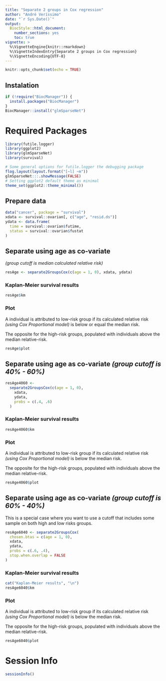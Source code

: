 ```yaml
---
title: "Separate 2 groups in Cox regression"
author: "André Veríssimo"
date: "`r Sys.Date()`"
output: 
  BiocStyle::html_document:
    number_sections: yes
    toc: true
vignette: >
  %\VignetteEngine{knitr::rmarkdown}
  %\VignetteIndexEntry{Separate 2 groups in Cox regression}
  %\VignetteEncoding{UTF-8}
--- 
```


```r
knitr::opts_chunk$set(echo = TRUE)
```

## Instalation

```r
if (!require("BiocManager")) {
  install.packages("BiocManager")
}
BiocManager::install("glmSparseNet")
```

# Required Packages

```r
library(futile.logger)
library(ggplot2)
library(glmSparseNet)
library(survival)

# Some general options for futile.logger the debugging package
flog.layout(layout.format("[~l] ~m"))
glmSparseNet:::.showMessage(FALSE)
# Setting ggplot2 default theme as minimal
theme_set(ggplot2::theme_minimal())
```

## Prepare data

```r
data("cancer", package = "survival")
xdata <- survival::ovarian[, c("age", "resid.ds")]
ydata <- data.frame(
  time = survival::ovarian$futime,
  status = survival::ovarian$fustat
)
```

## Separate using age as co-variate 
_(group cutoff is median calculated relative risk)_

```r
resAge <- separate2GroupsCox(c(age = 1, 0), xdata, ydata)
```

### Kaplan-Meier survival results

```r
resAge$km
```

### Plot

A individual is attributed to low-risk group if its calculated 
relative risk _(using Cox Proportional model)_ is below or equal
the median risk.

The opposite for the high-risk groups, populated with individuals 
above the median relative-risk.

```r
resAge$plot
```

## Separate using age as co-variate _(group cutoff is 40% - 60%)_

```r
resAge4060 <-
  separate2GroupsCox(c(age = 1, 0),
    xdata,
    ydata,
    probs = c(.4, .6)
  )
```

### Kaplan-Meier survival results

```r
resAge4060$km
```

### Plot

A individual is attributed to low-risk group if its calculated
relative risk _(using Cox Proportional model)_ is below the median risk.

The opposite for the high-risk groups, populated with individuals above 
the median relative-risk.

```r
resAge4060$plot
```

## Separate using age as co-variate _(group cutoff is 60% - 40%)_

This is a special case where you want to use a cutoff that includes
some sample on both high and low risks groups.

```r
resAge6040 <- separate2GroupsCox(
  chosen.btas = c(age = 1, 0),
  xdata,
  ydata,
  probs = c(.6, .4),
  stop.when.overlap = FALSE
)
```

### Kaplan-Meier survival results

```r
cat("Kaplan-Meier results", "\n")
resAge6040$km
```

### Plot

A individual is attributed to low-risk group if its calculated 
relative risk _(using Cox Proportional model)_ is below the median risk.

The opposite for the high-risk groups, populated with individuals above 
the median relative-risk.

```r
resAge6040$plot
```


# Session Info

```r
sessionInfo()
```
